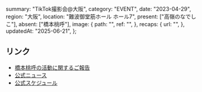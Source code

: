   summary: "TikTok撮影会@大阪",
  category: "EVENT",
  date: "2023-04-29",
  region: "大阪",
  location: "難波御堂筋ホール ホール7",
  present: ["高嶺のなでしこ"],
  absent: ["橋本桃呼"],
  image: {
    path: "",
    ref: "",
  },
  recaps: {
    url: "",
  },
  updatedAt: "2025-06-21",
};

## リンク

- [橋本桃呼の活動に関するご報告](https://takanenonadeshiko.jp/?p=954)
- [公式ニュース](https://takanenonadeshiko.jp/?p=788)
- [公式スケジュール](https://takanenonadeshiko.jp/?p=919)
